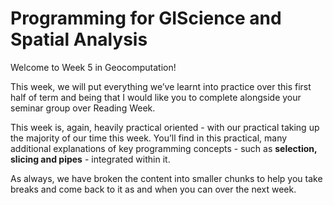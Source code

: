 # Programming for GIScience and Spatial Analysis

Welcome to Week 5 in Geocomputation! 

This week, we will put everything we've learnt into practice over this first half of term and being that I would like you to complete alongside your seminar group over Reading Week.

This week is, again, heavily practical oriented - with our practical taking up the majority of our time this week. You'll find in this practical, many additional explanations of key programming concepts - such as **selection, slicing and pipes** - integrated within it.

As always, we have broken the content into smaller chunks to help you take breaks and come back to it as and when you can over the next week.

<!-- ### Week 5 in Geocomp {-} -->

<!-- ```{r 05-welcome, warnings=FALSE, message=FALSE, echo=FALSE, cache=TRUE} -->
<!-- library(vembedr) -->
<!-- embed_msstream('') %>% use_align('center') -->
<!-- ``` -->
<!-- <center>[Video on Stream]()</center><br> -->

<!-- This week's content introduces you to the foundational concepts associated with **Programming for Spatial Data Analysis**, where we have three new areas of work to focus on: -->

<!-- 1. Data wrangling in programming (using indexing, selection and slicing) -->
<!-- 2. Using spatial libraries in R to **store and manage** spatial data -->
<!-- 3. Using visualisation libraries in R to **map** spatial data -->

<!-- This week's content is split into **4** parts: -->

<!-- 1. [Spatial Analysis for Data Science] (20 minutes) -->
<!-- 2. [Spatial Analysis Software and Programming] (20 minutes) -->
<!-- 3. [Spatial Analysis in R-Studio] (40 minutes) -->
<!-- 4. [Practical 4: Analysing Crime in 2020 in London] (30 minutes) -->

<!-- This week, we have **3 short lectures**, and then several **instructional videos** to help you with the completion of this week's practical.  -->

<!-- A single **Key Reading** is found towards the end of the workshop.  -->

<!-- This week, instead of **assingments**, you have a **mini-project** to complete over Reading Week, which will be introduced at the end of the practical. -->

<!-- **Part 4** is, as usual, the main part of analysis for our Practical for this week - all programming this week is within Part 4, which is a little longer than usual to account for this. -->

<!-- If you have been unable to download R-Studio Desktop or cannot access it via Desktop\@UCL Anywhere, you will have access to our R-Studio Server website instead. Instructions on how to access this are provided in the previous week's workshop. -->

<!-- :::puzzle -->
<!-- **Learning Objectives**<br><br> -->
<!-- By the end of this week, you should be able to: -->

<!-- * Understand how spatial analysis is being used within data science applications -->
<!-- * Recognise the differences and uses of GUI GIS software versus CLI GIS software -->
<!-- * Understand which libraries are required for spatial analysis in R/R-Studio -->
<!-- * Conduct basic data wrangling in the form of selection and slicing -->
<!-- * Create a map using the `tmap` and `ggplot` visualisation libraries -->
<!-- ::: -->

<!-- We will continue to build on the data analysis we completed last week and look to further understand crime in London by looking at its prevalence on a month-by-month basis **but this time, from a spatial perspective**. -->

<!-- *** -->

<!-- ### Spatial Analysis for Data Science -->

<!-- This and last week is your first introduction in our module to using R-Studio for the management and and analysis of spatial data. -->

<!-- As you'll find out below, R-Studio - however we are now seeing the use of programming - hence our module on Geocomputation. -->

<!-- The increasing popularity of data science is having a signficant impact on how we "do" spatial anaysis as more and more data scientists become involved with spatial analysis as, for many of these datasets, location is a key component for its management, processing and analysis - after all, **everything happens somewhere**.  -->

<!-- But whilst we know that we , what are the applications of spatial analysis for data science? -->

<!-- not too different from spatial analysis using GIS software - however the scale at which , is opening up our analysis to many different applications -and of course novel datasets. -->

<!-- Using spatial analysis for data science: -->

<!-- **1. Analysis of distributions, patterns, trends and relationships** -->

<!-- see Carto's introduction video to their Spatial Data Science  -->

<!-- Network analysis is one underpins - osmething you'll come across in but there is a short optional tutorial on network analysis in R -->

<!-- **Carto and COVID** -->

<!-- *They seem to have a bit of cash make great videos.* -->

<!-- ```{r 05-carto-covid-video, warnings=FALSE, message=FALSE, echo=FALSE, cache=TRUE} -->
<!-- library(vembedr) -->
<!-- embed_youtube('FomlfXwdwLc') %>% use_align('center') -->
<!-- ``` -->


<!-- **2. Supplementing the analysis of traditional datasets for augmented information**  -->


<!-- An example combining geodemographic classification (Week 9) with big data information on mobility (e.g. Mobile Phone Data, Travel Card data) to understand different types of commuter flow. -->

<!-- The abstract -->

<!-- >Plentiful studies have discussed the potential applications of contactless smart card from understanding interchange patterns to transit network analysis and user classifications. However, the incomplete and anonymous nature of the smart card data inherently limit the interpretations and understanding of the findings, which further limit planning implementations. Geodemographics, as ‘an analysis of people by where they live’, can be utilised as a promising supplement to provide contextual information to transport planning. This paper develops a methodological framework that conjointly integrates personalised smart card data with open geodemographics so as to pursue a better understanding of the traveller’s behaviours. It adopts a text mining technology, latent Dirichlet allocation modelling, to extract the transit patterns from the personalised smart card data and then use the open geodemographics derived from census data to enhance the interpretation of the patterns. Moreover, it presents night tube as an example to illustrate its potential usefulness in public transport planning. -->

<!-- Yunzhe Liu & Tao Cheng (2020) Understanding public transit patterns with open geodemographics to facilitate public transport planning, Transportmetrica A: Transport Science, 16:1, 76-103, DOI: 10.1080/23249935.2018.1493549 -->

<!-- **3. Creation of new datasets** -->

<!-- utlising big data and traditional spatial analytics to .An example is from my old Worldp - a cheesey but great video made by Microsoft about the group is available below. -->

<!-- **Worldpop** -->

<!-- ```{r 05-worldpop-video, warnings=FALSE, message=FALSE, echo=FALSE, cache=TRUE} -->
<!-- library(vembedr) -->
<!-- embed_youtube('Zta7FwUo5GA') %>% use_align('center') -->
<!-- ``` -->


<!-- **4. Creation of new methods and datasets** -->

<!-- Recently, adaptation of the DB-Scan algorithm (Week 7) to delieante outlines of urban strucutres (my own research, a prototype methodology is available in the Optional Tutorials at the end of this moduel). -->

<!-- At the heart of these  -->
<!-- What distinguishes data science from traditional data analysis is that data scientists are able extract knowledge from these substantial datasets by using an intersection of three skills: hacking skills (or computational skills), statistical analysis and domain expertise. -->

<!-- In our module, we are acquriing all three of these at the same time -->

<!-- These computational skills - in the form of 1) programming, 2) distributed computing and 3) large-scale (complex) analysis - often set these data analysts apart from their traditional counterparts. -->




<!-- ### Spatial Analysis Software and Programming -->

<!-- As we've learnt, the increasing popularity of data science is having a signficant impact on how we “do” spatial anaysis, with a focus on using programming as our primary tool rather than traditional GIS-GUI software. -->

<!-- GUI-GIS software still has its place and purpose, particularly in the wider GIScience and GIS industry - but when we come to think of data science, the **command line** has become the default. -->

<!-- Beyond, one of the core **openness and reproducibility** -->

<!-- We can focus on the **core principles of data science** to explain why programming has become this primary tool for spatial analysis within *data science** and **research** and how it differentiates rogramming from traditional GUI-GIS. -->

<!-- Brunsdon, C., Comber, A. Opening practice: supporting reproducibility and critical spatial data science. J Geogr Syst (2020). https://doi.org/10.1007/s10109-020-00334-2 -->

<!-- > Notions of scientific openness (open data, open code and open disclosure of methodology), collective working (sharing, collaboration, peer review) and reproducibility (methodological and inferential transparency) have been identified as important considerations for critical data science and for critical spatial data science within the GIScience domai -->



<!-- From this, we can The key principles of data science for spatial analysis research are: -->

<!-- **1. Repeatability**: the idea that a given process will produce the same (or nearly the same) output given similar inputs. Instruments and procedures need to be consistent. -->
<!-- **2. Reproducibility**: statistical reproducibility, empirical reproducibility, and computational reproducibility. An analysis is statistically reproducible when detailed information is provided about the choice of statistical tests, model parameters, threshold values, etc. An analysis is empirically reproducible when detailed information is provided about non-computational empirical scientific experiments and observations. In practice, this is enabled by making data freely available, as well as details of how the data was collected.An analysis is computationally reproducible if there is a specific set of computational functions/analyses (in data science, almost always specified in terms of source code) that exactly reproduce all of the results in an analysis. -->
<!-- **3. Collaboration** -->
<!-- **4. Scalability** -->

<!-- We use these principles to review the different software avaialble  -->


<!-- <center>**A Review of Spatial Analysis Software**</center> -->
<!-- ```{r 05-gis-software, warnings=FALSE, message=FALSE, echo=FALSE, cache=TRUE} -->
<!-- library(vembedr) -->
<!-- embed_msstream('3286b44f-1bd7-488a-baed-d1376e69c9f5') %>% use_align('center') -->
<!-- ``` -->
<!-- <center>[Slides]() | [Video on Stream]()</center> -->
<!-- <br> -->

<!-- We've spent two weeks using Q-GIS and now one week so far using R-Studio -->

<!-- ### Spatial Analysis in R-Studio -->

<!-- Two things -->

<!-- store manage -->

<!-- visualisae -->

<!-- latter more dificult - layered approach plus actually have to ask to see the results of your processing that is more automatic when usig GUI Gis sofwae -->

<!-- <center>**Using spatial data in R/R-Studio**</center> -->
<!-- ```{r 05-r-spatial-libraries, warnings=FALSE, message=FALSE, echo=FALSE, cache=TRUE} -->
<!-- library(vembedr) -->
<!-- embed_msstream('3286b44f-1bd7-488a-baed-d1376e69c9f5') %>% use_align('center') -->
<!-- ``` -->
<!-- <center>[Slides]() | [Video on Stream]()</center> -->
<!-- <br> -->



<!-- ### Practical 4: Analysing Crime in 2020 in London from a spatial perspective {-} -->

<!-- #### Data Wrangling: Introducing Indexing, Slicing and Selection -->


<!-- filter() -->
<!-- count() -->

<!-- group_by() != aggregate() -->
<!-- summarize() -->

<!-- pivot_longer() -->
<!-- pivot_wider() -->

<!-- Concerned that need to know and understand every function – no, you don’t. It takes time to learn R.  -->

<!-- For example, last week clean names manually - I found out this week -->

<!-- janitor - clean_names() -->


<!-- <center>**Selection and slicing in R**</center> -->
<!-- ```{r 05-selection-slicing-tutorial, warnings=FALSE, message=FALSE, echo=FALSE, cache=TRUE} -->
<!-- library(vembedr) -->
<!-- embed_msstream('79bb3915-0085-4f6d-9829-5d97ff44d85a') %>% use_align('center') -->
<!-- ``` -->
<!-- <center>[Video on Stream]()</center> -->
<!-- <br> -->

<!-- extract only relevant columns -->

<!-- extract only relevant rows -->

<!-- dplyr library -->

<!-- #### Aggregate by LSOA -->

<!-- #### Load our LSOA population dataset -->

<!-- #### Join to our LSOA dataset -->

<!-- :::codetime -->
<!-- **Joining data by attributes in programming**<br><br> -->

<!-- **Base** -->
<!-- merge() -->

<!-- s a generic function whose principal method is for data frames: the default method coerces its arguments to data frames and calls the "data.frame" method. -->

<!-- By default the data frames are merged on the columns with names they both have, but separate specifications of the columns can be given by by.x and by.y. The rows in the two data frames that match on the specified columns are extracted, and joined together. If there is more than one match, all possible matches contribute one row each. For the precise meaning of ‘match’, see match. -->

<!-- The mydf delay data frame only has airline information by code. I’d like to add a column with the airline names from mylookup. One base R way to do this is with the merge() function, using the basic syntax merge(df1, df2). It doesn’t matter the order of data frame 1 and data frame 2, but whichever one is first is considered x and the second one is y.  -->

<!-- If the columns you want to join by don’t have the same name, you need to tell merge which columns you want to join by: by.x for the x data frame column name, and by.y for the y one, such as merge(df1, df2, by.x = "df1ColName", by.y = "df2ColName"). -->

<!-- You can also tell merge whether you want all rows, including ones without a match, or just rows that match, with the arguments all.x and all. -->

<!-- **Dplyr** -->

<!-- dplyr uses SQL database syntax for its join functions. A left join means: Include everything on the left (what was the x data frame in merge()) and all rows that match from the right (y) data frame. If the join columns have the same name, all you need is left_join(x, y). If they don’t have the same name, you need a by argument, such as left_join(x, y, by = c("df1ColName" = "df2ColName")) . -->

<!-- Note the syntax for by: It’s a named vector, with both the left and right column names in quotation marks. -->

<!-- The mutating joins add columns from y to x, matching rows based on the keys: -->

<!-- inner_join(): includes all rows in x and y. -->

<!-- left_join(): includes all rows in x. -->

<!-- right_join(): includes all rows in y. -->

<!-- full_join(): includes all rows in x or y. -->

<!-- left_join(data, data, by=c(x=y)) -->


<!-- left/right join -->

<!-- dplyr was way faster than base R. -->

<!-- The tidyverse functions uses the NA as a part of data, because it should explain some aspects of information that can't be explained by "identified" data. In other words you must use a especific function to drop NA values. e na.omit() fu -->

<!-- How did I find this out? https://stackoverflow.com/questions/48991097/is-dplyrleft-join-equivalent-to-basemerge-all-x-true -->

<!-- **New package entering the game: `data.table` but we Since a data.table is a data.frame, it is compatible with R functions and packages that accept only data.frames.  -->
<!-- The data.table package is best known for its speed, so it can be a good choice for dealing with large data sets. -->
<!-- ::: -->



<!-- ####  -->
<!-- Relative vs absolute paths -->
<!--   Magrittr -->
<!-- ::: -->


